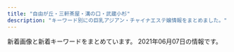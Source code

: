 ```yaml
---
title: "自由が丘・三軒茶屋・溝の口・武蔵小杉"
description: "キーワード別にの巨乳アジアン・チャイナエステ嬢情報をまとめました。"
---
```


新着画像と新着キーワードをまとめています。
2021年06月07日の情報です。

<DmmAffiliateIns />
<KeywordTable
  shops={
    [
    {
        "name": "COCO\u30fb\u7652",
        "url": "http://tennshinonamida.xyz/",
        "station": "\u4e8c\u5b50\u7389\u5ddd\u99c5\u897f\u53e3",
        "img_links": [
            "http://tennshinonamida.xyz/style/images/line.png",
            "http://tennshinonamida.xyz/style/images/room3.jpg",
            "http://tennshinonamida.xyz/style/images/room4.jpg",
            "http://tennshinonamida.xyz/uploads/210528/1-21052QP113R4.jpg",
            "http://tennshinonamida.xyz/style/images/s_staff.png",
            "http://tennshinonamida.xyz/uploads/210528/1-21052QP024496.jpg",
            "http://tennshinonamida.xyz/style/images/s_newface.png",
            "http://tennshinonamida.xyz/style/images/room1.jpg",
            "http://tennshinonamida.xyz/style/images/s_news.png",
            "http://tennshinonamida.xyz/style/images/no2.png",
            "http://tennshinonamida.xyz/style/images/s_ranking.png",
            "http://tennshinonamida.xyz/uploads/210531/1-2105311U2103W.jpg",
            "http://tennshinonamida.xyz/style/images/s_pickup.png",
            "http://tennshinonamida.xyz/uploads/210531/1-2105311U2351U.jpg",
            "http://tennshinonamida.xyz/style/images/no1.png",
            "http://tennshinonamida.xyz/style/images/room2.jpg",
            "http://tennshinonamida.xyz/uploads/210531/1-2105311U2252S.jpg",
            "http://tennshinonamida.xyz/uploads/210528/1-21052QP143X6.jpg",
            "http://tennshinonamida.xyz/uploads/210528/1-21052QKQ92U.jpg",
            "http://tennshinonamida.xyz/uploads/210528/1-21052QP223a5.jpg"
        ],
        "keywords": {
            "85": 18,
            "C": 12,
            "D": 18
        }
    },
    {
        "img_links": [
            "http://www.brilliance.mesthe.com/files/002-02.jpg",
            "http://www.brilliance.mesthe.com/files/002.jpg",
            "http://www.brilliance.mesthe.com/images/new3.png",
            "http://www.brilliance.mesthe.com/files/005-03.jpg",
            "http://www.brilliance.mesthe.com/images/shop/shop03.jpg",
            "http://www.brilliance.mesthe.com/images/new1.png",
            "http://www.brilliance.mesthe.com/files/003-02.jpg",
            "http://www.brilliance.mesthe.com/images/s3.jpg",
            "http://www.brilliance.mesthe.com/files/005-02.jpg",
            "http://www.brilliance.mesthe.com/files/001-03.jpg",
            "http://www.brilliance.mesthe.com/images/shop/shop02.jpg",
            "http://www.brilliance.mesthe.com/images/shop/shop04.jpg",
            "http://www.brilliance.mesthe.com/files/003.jpg",
            "http://www.brilliance.mesthe.com/images/tel.png",
            "http://www.brilliance.mesthe.com/images/pick.png",
            "http://www.brilliance.mesthe.com/files/005.jpg",
            "http://www.brilliance.mesthe.com/files/004-02.jpg",
            "http://www.brilliance.mesthe.com/images/xian.png",
            "http://www.brilliance.mesthe.com/images/infotiao1.jpg",
            "http://www.brilliance.mesthe.com/files/004.jpg",
            "http://www.brilliance.mesthe.com/images/maga.jpg",
            "http://www.brilliance.mesthe.com/files/003-03.jpg",
            "http://www.brilliance.mesthe.com/images/shop/shop01.jpg",
            "http://www.brilliance.mesthe.com/images/main_bottom.png",
            "http://www.brilliance.mesthe.com/images/zi_staff.png",
            "http://www.brilliance.mesthe.com/images/s1.jpg",
            "http://www.brilliance.mesthe.com/images/s2.jpg",
            "http://www.brilliance.mesthe.com/images/service.png",
            "http://www.brilliance.mesthe.com/images/main_top.png",
            "http://www.brilliance.mesthe.com/files/001-02.jpg",
            "http://www.brilliance.mesthe.com/images/zi_massage.png",
            "http://www.brilliance.mesthe.com/files/001.jpg",
            "http://www.brilliance.mesthe.com/files/004-03.jpg",
            "http://www.brilliance.mesthe.com/files/002-03.jpg"
        ],
        "url": "http://www.brilliance.mesthe.com/",
        "name": "\u30d6\u30ea\u30ea\u30a2\u30f3\u30b9",
        "station": "\u4e09\u8ed2\u8336\u5c4b\u99c5\u4e16\u7530\u8c37\u901a\u308a\u53e3",
        "keywords": {
            "D": 3,
            "C": 2,
            "85": 2,
            "87": 1,
            "86": 2
        }
    },
    {
        "station": "\u4e09\u8ed2\u8336\u5c4b\u99c5\u5357\u53e3",
        "img_links": [
            "http://www.jojo.mensnv.com/files/002-02.jpg",
            "http://www.jojo.mensnv.com/images/slider/01.jpg",
            "http://www.jojo.mensnv.com/files/004.jpg",
            "http://www.jojo.mensnv.com/files/013-03.jpg",
            "http://www.jojo.mensnv.com/files/011.jpg",
            "http://www.jojo.mensnv.com/files/010.jpg",
            "http://www.jojo.mensnv.com/files/014.jpg",
            "http://www.jojo.mensnv.com/files/012-02.jpg",
            "http://www.jojo.mensnv.com/images/coverGirlParts.png",
            "http://www.jojo.mensnv.com/images/slider/03.jpg",
            "http://www.jojo.mensnv.com/images/tel.png",
            "http://www.jojo.mensnv.com/files/007.jpg",
            "http://www.jojo.mensnv.com/files/009.jpg",
            "http://www.jojo.mensnv.com/files/013-02.jpg",
            "http://www.jojo.mensnv.com/files/007-03.jpg",
            "http://www.jojo.mensnv.com/files/005-02.jpg",
            "http://www.jojo.mensnv.com/files/006-02.jpg",
            "http://www.jojo.mensnv.com/files/003-02.jpg",
            "http://www.jojo.mensnv.com/files/002-03.jpg",
            "http://www.jojo.mensnv.com/files/011-03.jpg",
            "http://www.jojo.mensnv.com/files/014-03.jpg",
            "http://www.jojo.mensnv.com/files/004-03.jpg",
            "http://www.jojo.mensnv.com/files/011-02.jpg",
            "http://www.jojo.mensnv.com/files/001-03.jpg",
            "http://www.jojo.mensnv.com/files/006.jpg",
            "http://www.jojo.mensnv.com/files/010-03.jpg",
            "http://www.jojo.mensnv.com/files/002.jpg",
            "http://www.jojo.mensnv.com/images/backlistbtn.png",
            "http://www.jojo.mensnv.com/files/013.jpg",
            "http://www.jojo.mensnv.com/files/004-02.jpg",
            "http://www.jojo.mensnv.com/images/slider/02.jpg",
            "http://www.jojo.mensnv.com/files/003.jpg",
            "http://www.jojo.mensnv.com/files/005-03.jpg",
            "http://www.jojo.mensnv.com/files/006-03.jpg",
            "http://www.jojo.mensnv.com/files/003-03.jpg",
            "http://www.jojo.mensnv.com/files/014-02.jpg",
            "http://www.jojo.mensnv.com/files/005.jpg",
            "http://www.jojo.mensnv.com/images/showCover.png",
            "http://www.jojo.mensnv.com/files/012.jpg",
            "http://www.jojo.mensnv.com/files/001.jpg",
            "http://www.jojo.mensnv.com/images/mobile.jpg",
            "http://www.jojo.mensnv.com/files/009-02.jpg",
            "http://www.jojo.mensnv.com/files/010-02.jpg",
            "http://www.jojo.mensnv.com/files/009-03.jpg",
            "http://www.jojo.mensnv.com/files/001-02.jpg",
            "http://www.jojo.mensnv.com/files/012-03.jpg",
            "http://www.jojo.mensnv.com/files/007-02.jpg"
        ],
        "name": "JoJo",
        "keywords": {
            "84": 6,
            "85": 9,
            "\u30bb\u30af\u30b7\u30fc": 1,
            "88": 3,
            "86": 12,
            "D": 18,
            "C": 3
        },
        "url": "http://www.jojo.mensnv.com/"
    },
    {
        "station": "\u4e09\u8ed2\u8336\u5c4b\u99c5\u5357\u53e3",
        "url": "http://aosora.work/",
        "name": "\u9752\u7a7a",
        "img_links": [
            "http://aosora.work/images/5.jpg",
            "http://aosora.work/images/2.jpg",
            "http://aosora.work/img/sora1.jpg",
            "http://aosora.work/images/head.jpg",
            "http://aosora.work/img/karen1.jpg",
            "http://aosora.work/staff/momo.jpg",
            "http://aosora.work/images/interior_t.png",
            "http://aosora.work/images/int1.png",
            "http://aosora.work/img/yu1.jpg",
            "http://aosora.work/img/risa1.jpg",
            "http://aosora.work/img/yu2.jpg",
            "http://aosora.work/img/momo2.jpg",
            "http://aosora.work/images/sys2.jpg",
            "http://aosora.work/images/4.jpg",
            "http://aosora.work/images/mobile.png",
            "http://aosora.work/images/1.jpg",
            "http://aosora.work/images/s1.jpg",
            "http://aosora.work/staff/ayumi.jpg",
            "http://aosora.work/staff/risa.jpg",
            "http://aosora.work/img/sora2.jpg",
            "http://aosora.work/images/sys3.png",
            "http://aosora.work/img/ayumi1.jpg",
            "http://aosora.work/images/s2.jpg",
            "http://aosora.work/images/int2.png",
            "http://aosora.work/img/miya1.jpg",
            "http://aosora.work/staff/miya.jpg",
            "http://aosora.work/images/sys1.jpg",
            "http://aosora.work/staff/hina.jpg",
            "http://aosora.work/img/karen2.jpg",
            "http://aosora.work/img/hina1.jpg",
            "http://aosora.work/images/3.jpg",
            "http://aosora.work/images/staff_t.png",
            "http://aosora.work/images/7.jpg",
            "http://aosora.work/images/s1.png",
            "http://aosora.work/images/8.jpg",
            "http://aosora.work/img/momo1.jpg",
            "http://aosora.work/images/6.jpg",
            "http://aosora.work/staff/yu.jpg",
            "http://aosora.work/images/news.png",
            "http://aosora.work/img/hina2.jpg",
            "http://aosora.work/staff/sora.jpg",
            "http://aosora.work/staff/karen.jpg"
        ],
        "keywords": {}
    },
    {
        "name": "\u30d6\u30eb\u30fc\u30d9\u30ea\u30fc",
        "img_links": [
            "http://b-berry.work/images/ac2.jpg",
            "http://b-berry.work/images/int1.jpg",
            "http://b-berry.work/images/int2.jpg",
            "http://b-berry.work/images/tg.jpg",
            "http://b-berry.work/images/s1.png",
            "http://b-berry.work/images/interior_t.jpg",
            "http://b-berry.work/img/yuri1.jpg",
            "http://b-berry.work/images/1.jpg",
            "http://b-berry.work/images/staff_t.jpg",
            "http://b-berry.work/images/rec2.jpg",
            "http://b-berry.work/images/ac1.jpg",
            "http://b-berry.work/staff/mona.jpg",
            "http://b-berry.work/images/sys.jpg",
            "http://b-berry.work/staff/maya.jpg",
            "http://b-berry.work/img/mona1.jpg",
            "http://b-berry.work/images/3.jpg",
            "http://b-berry.work/images/2.jpg",
            "http://b-berry.work/images/head.jpg",
            "http://b-berry.work/staff/yuri.jpg",
            "http://b-berry.work/img/maya1.jpg",
            "http://b-berry.work/images/rec1.jpg",
            "http://b-berry.work/images/news.jpg"
        ],
        "station": "\u81ea\u7531\u304c\u4e18\u99c5\u5317\u53e3",
        "keywords": {},
        "url": "http://b-berry.work/"
    },
    {
        "keywords": {
            "87": 16,
            "D": 40,
            "E": 8,
            "86": 8,
            "88": 8,
            "85": 8,
            "91": 8
        },
        "url": "http://www.esthe.esraku.com/",
        "station": "\u4e09\u8ed2\u8336\u5c4b\u99c5\u5357\u53e3",
        "img_links": [
            "http://www.esthe.esraku.com/images/slider-img001.jpg",
            "http://www.esthe.esraku.com/files/006.jpg",
            "http://www.esthe.esraku.com/images/m3.jpg",
            "http://www.esthe.esraku.com/images/slider-img002.jpg",
            "http://www.esthe.esraku.com/images/s_message.png",
            "http://www.esthe.esraku.com/images/m2.jpg",
            "http://www.esthe.esraku.com/images/m6.jpg",
            "http://www.esthe.esraku.com/files/005.jpg",
            "http://www.esthe.esraku.com/files/002.jpg",
            "http://www.esthe.esraku.com/images/s_top_therapist.png",
            "http://www.esthe.esraku.com/images/m4.jpg",
            "http://www.esthe.esraku.com/images/s_news.png",
            "http://www.esthe.esraku.com/images/s_pickup.png",
            "http://www.esthe.esraku.com/files/004.jpg",
            "http://www.esthe.esraku.com/files/003.jpg",
            "http://www.esthe.esraku.com/images/m1.jpg",
            "http://www.esthe.esraku.com/files/001.jpg"
        ],
        "name": "\u53f0\u6e7e\u30a8\u30b9\u30c6"
    },
    {
        "img_links": [
            "https://ohbay.relaxjp.com/css/staff/staff04.jpg",
            "https://ohbay.relaxjp.com/css/foot.jpg",
            "https://ohbay.relaxjp.com/css/osusume03.jpg",
            "https://ohbay.relaxjp.com/css/m-head.jpg",
            "https://ohbay.relaxjp.com/css/top0001.jpg",
            "https://ohbay.relaxjp.com/css/osusume02.jpg",
            "https://ohbay.relaxjp.com/css/osusume001.jpg",
            "https://ohbay.relaxjp.com/css/top03.jpg",
            "https://ohbay.relaxjp.com/css/staff/staff03.jpg",
            "https://ohbay.relaxjp.com/css/top02.jpg",
            "https://ohbay.relaxjp.com/css/staff/staff02.jpg",
            "https://ohbay.relaxjp.com/css/staff/staff01.jpg",
            "https://ohbay.relaxjp.com/images/call.png"
        ],
        "station": "\u4e8c\u5b50\u7389\u5ddd\u99c5\u6771\u53e3",
        "url": "https://ohbay.relaxjp.com/",
        "name": "Oh Baby",
        "keywords": {}
    },
    {
        "keywords": {
            "D": 3,
            "88": 2,
            "87": 2,
            "C": 1
        },
        "station": "\u90fd\u7acb\u5927\u5b66\u99c5",
        "img_links": [
            "http://www.mikaeribijin.esturl.com/images/bj3.png",
            "http://www.mikaeribijin.esturl.com/images/girl-z1.jpg",
            "http://www.mikaeribijin.esturl.com/files/001.jpg",
            "http://www.mikaeribijin.esturl.com/images/line.jpg",
            "http://www.mikaeribijin.esturl.com/images/shop/shop01.jpg",
            "http://www.mikaeribijin.esturl.com/images/information.png",
            "http://www.mikaeribijin.esturl.com/files/003.jpg",
            "http://www.mikaeribijin.esturl.com/images/mobile.png",
            "http://www.mikaeribijin.esturl.com/images/shop/shop02.jpg",
            "http://www.mikaeribijin.esturl.com/images/link_line.png",
            "http://www.mikaeribijin.esturl.com/images/staff_line.png",
            "http://www.mikaeribijin.esturl.com/files/004-02.jpg",
            "http://www.mikaeribijin.esturl.com/files/003-02.jpg",
            "http://www.mikaeribijin.esturl.com/images/girl-z2.jpg",
            "http://www.mikaeribijin.esturl.com/images/top_sche.png",
            "http://www.mikaeribijin.esturl.com/images/top.png",
            "http://www.mikaeribijin.esturl.com/images/shop/shop04.jpg",
            "http://www.mikaeribijin.esturl.com/images/line-yoyaku.jpg",
            "http://www.mikaeribijin.esturl.com/files/004.jpg",
            "http://www.mikaeribijin.esturl.com/files/002-02.jpg",
            "http://www.mikaeribijin.esturl.com/images/shop/shop03.jpg",
            "http://www.mikaeribijin.esturl.com/files/001-02.jpg",
            "http://www.mikaeribijin.esturl.com/files/002.jpg"
        ],
        "url": "http://www.mikaeribijin.esturl.com/",
        "name": "\u898b\u8fd4\u308a\u7f8e\u4eba"
    },
    {
        "station": "\u4e09\u8ed2\u8336\u5c4b\u99c5\u5317\u53e3B",
        "img_links": [
            "http://www.hanamizuki.esturl.com/img/btn_blog.png",
            "http://www.hanamizuki.esturl.com/files/004.jpg",
            "http://www.hanamizuki.esturl.com/files/001.jpg",
            "http://www.hanamizuki.esturl.com/img/ttl_news.png",
            "http://www.hanamizuki.esturl.com/img/goback.jpg",
            "http://www.hanamizuki.esturl.com/img/pickup.jpg",
            "http://www.hanamizuki.esturl.com/img/ttl_info.png",
            "http://www.hanamizuki.esturl.com/files/002.jpg",
            "http://www.hanamizuki.esturl.com/files/003.jpg",
            "http://www.hanamizuki.esturl.com/img/header03.png",
            "http://www.hanamizuki.esturl.com/img/btn_side_mobile.jpg",
            "http://www.hanamizuki.esturl.com/files/006.jpg",
            "http://www.hanamizuki.esturl.com/files/005.jpg"
        ],
        "name": "Sexy Girl",
        "url": "http://www.hanamizuki.esturl.com/",
        "keywords": {
            "85": 2,
            "C": 20,
            "86": 2,
            "87": 6,
            "88": 2,
            "D": 6,
            "\u30bb\u30af\u30b7\u30fc": 31
        }
    },
    {
        "station": "\u5927\u5ca1\u5c71\u99c5",
        "img_links": [
            "http://www.miyuki.es-relax.info/images/sp02.jpg",
            "http://www.miyuki.es-relax.info/images/yoyaku.png",
            "http://www.miyuki.es-relax.info/images/info1.jpg",
            "http://www.miyuki.es-relax.info/gals/nana1.jpg",
            "http://www.miyuki.es-relax.info/gals/yuki1.jpg",
            "http://www.miyuki.es-relax.info/images/info4.jpg",
            "http://www.miyuki.es-relax.info/images/info3.jpg",
            "http://www.miyuki.es-relax.info/images/kp01.jpg",
            "http://www.miyuki.es-relax.info/images/info2.jpg",
            "http://www.miyuki.es-relax.info/images/sp03.jpg",
            "http://www.miyuki.es-relax.info/gals/yuri1.jpg",
            "http://www.miyuki.es-relax.info/images/sp01.jpg"
        ],
        "keywords": {},
        "name": "\u30de\u30c3\u30b5\u30fc\u30b8\u306e\u66d9",
        "url": "http://www.miyuki.es-relax.info/"
    },
    {
        "station": "\u81ea\u7531\u304c\u4e18\u99c5\u5317\u53e3",
        "name": "\u6625\u306e\u604b",
        "keywords": {},
        "img_links": [
            "http://www.es-flower.link/sp/images/rec1.jpg",
            "http://www.es-flower.link/sp/menu/staff.jpg",
            "http://www.es-flower.link/sp/images/5.jpg",
            "http://www.es-flower.link/sp/images/time.jpg",
            "http://www.es-flower.link/sp/img/nene1.jpg",
            "http://www.es-flower.link/images/mobile.jpg",
            "http://www.es-flower.link/images/6.jpg",
            "http://www.es-flower.link/img/yume1.jpg",
            "http://www.es-flower.link/sp/images/7.jpg",
            "http://www.es-flower.link/sp/images/news.jpg",
            "http://www.es-flower.link/img/mizuki1.jpg",
            "http://www.es-flower.link/sp/images/pc.jpg",
            "http://www.es-flower.link/sp/images/int1.jpg",
            "http://www.es-flower.link/images/7.jpg",
            "http://www.es-flower.link/sp/img/huyumi1.jpg",
            "http://www.es-flower.link/sp/images/footer.jpg",
            "http://www.es-flower.link/sp/img/koyuki1.jpg",
            "http://www.es-flower.link/images/head.jpg",
            "http://www.es-flower.link/images/staff_t.jpg",
            "http://www.es-flower.link/sp/images/1.jpg",
            "http://www.es-flower.link/images/int2.png",
            "http://www.es-flower.link/sp/images/sys2.jpg",
            "http://www.es-flower.link/images/rec2.jpg",
            "http://www.es-flower.link/images/sys.png",
            "http://www.es-flower.link/sp/images/staff_t.jpg",
            "http://www.es-flower.link/images/int1.png",
            "http://www.es-flower.link/sp/images/sisu.jpg",
            "http://www.es-flower.link/sp/images/rec3.jpg",
            "http://www.es-flower.link/sp/images/6.jpg",
            "http://www.es-flower.link/sp/images/4.jpg",
            "http://www.es-flower.link/sp/images/head.png",
            "http://www.es-flower.link/sp/images/rec2.jpg",
            "http://www.es-flower.link/img/yuyu1.jpg",
            "http://www.es-flower.link/images/interior_t.jpg",
            "http://www.es-flower.link/img/koyuki1.jpg",
            "http://www.es-flower.link/sp/images/sisu_t.jpg",
            "http://www.es-flower.link/sp/images/interior_t.jpg",
            "http://www.es-flower.link/images/sm.jpg",
            "http://www.es-flower.link/sp/images/tel.jpg",
            "http://www.es-flower.link/images/5.jpg",
            "http://www.es-flower.link/images/2.jpg",
            "http://www.es-flower.link/images/ta.jpg",
            "http://www.es-flower.link/images/4.jpg",
            "http://www.es-flower.link/sp/images/sys3.jpg",
            "http://www.es-flower.link/sp/images/newsb.png",
            "http://www.es-flower.link/sp/images/3.jpg",
            "http://www.es-flower.link/sp/menu/top.jpg",
            "http://www.es-flower.link/images/rec1.png",
            "http://www.es-flower.link/sp/img/arisa1.jpg",
            "http://www.es-flower.link/sp/menu/interior.jpg",
            "http://www.es-flower.link/sp/img/yuyu1.jpg",
            "http://www.es-flower.link/sp/images/ac1.jpg",
            "http://www.es-flower.link/sp/images/2.jpg",
            "http://www.es-flower.link/sp/images/int2.jpg",
            "http://www.es-flower.link/img/huyumi1.jpg",
            "http://www.es-flower.link/images/news.jpg",
            "http://www.es-flower.link/img/nene1.jpg",
            "http://www.es-flower.link/sp/img/yume1.jpg",
            "http://www.es-flower.link/sp/images/sys1.jpg",
            "http://www.es-flower.link/images/info.jpg",
            "http://www.es-flower.link/sp/images/top.jpg",
            "http://www.es-flower.link/images/1.jpg",
            "http://www.es-flower.link/sp/img/mizuki1.jpg",
            "http://www.es-flower.link/img/arisa1.jpg",
            "http://www.es-flower.link/images/3.jpg"
        ],
        "url": "http://www.es-flower.link/"
    },
    {
        "keywords": {},
        "img_links": [],
        "url": "https://haruya.xyz.mn/",
        "station": "\u4e8c\u5b50\u7389\u5ddd\u99c5\u897f\u53e3",
        "name": "\u6625\u5c4b"
    },
    {
        "station": "\u5b66\u82b8\u5927\u5b66\u99c5\u6771\u53e3",
        "img_links": [
            "http://ms-shinraku.com/pic/topimg2.jpg",
            "http://ms-shinraku.com/staff/ran/01.jpg",
            "http://ms-shinraku.com/staff/yuki/01.jpg",
            "http://ms-shinraku.com/pic/head.jpg",
            "http://ms-shinraku.com/pic/topimg1.jpg",
            "http://ms-shinraku.com/img/foot.png",
            "http://ms-shinraku.com/img/ttl_staff.png",
            "http://ms-shinraku.com/staff/momoka/01.jpg",
            "http://ms-shinraku.com/staff/mari/01.jpg",
            "http://ms-shinraku.com/i/files/homeimg.jpg",
            "http://ms-shinraku.com/staff/ayumi/01.jpg",
            "http://ms-shinraku.com/staff/kanako/01.jpg"
        ],
        "keywords": {
            "C": 2
        },
        "url": "http://ms-shinraku.com/",
        "name": "\u5fc3\u697d"
    },
    {
        "name": "NICE\uff5e\u30ca\u30a4\u30b9",
        "img_links": [
            "http://www.bilibiailei.xyz/style/images/room2.jpg",
            "http://www.bilibiailei.xyz/style/images/top.png",
            "http://www.bilibiailei.xyz/style/images/room1.jpg",
            "http://www.bilibiailei.xyz/style/images/staff_line.png",
            "http://www.bilibiailei.xyz/style/images/room4.jpg",
            "http://www.bilibiailei.xyz/uploads/210522/1-210522104K59A.jpg",
            "http://www.bilibiailei.xyz/uploads/210522/1-210522104521Z1.jpg",
            "http://www.bilibiailei.xyz/html/dianna_jing/images/room5.jpg",
            "http://www.bilibiailei.xyz/uploads/210522/1-210522104601529.jpg",
            "http://www.bilibiailei.xyz/style/images/room3.jpg",
            "http://www.bilibiailei.xyz/style/images/girl-z1.jpg",
            "http://www.bilibiailei.xyz/style/images/end.jpg",
            "http://www.bilibiailei.xyz/style/images/girl-z2.jpg",
            "http://www.bilibiailei.xyz/style/images/mobile.jpg",
            "http://www.bilibiailei.xyz/style/images/dt.jpg",
            "http://www.bilibiailei.xyz/uploads/210522/1-210522104GJ01.jpg",
            "http://www.bilibiailei.xyz/uploads/210522/1-210522104635540.jpg",
            "http://www.bilibiailei.xyz/style/images/bj3.png"
        ],
        "keywords": {
            "86": 4,
            "85": 1,
            "C": 12,
            "D": 5
        },
        "station": "\u4e8c\u5b50\u7389\u5ddd\u99c5\u897f\u53e3",
        "url": "http://www.bilibiailei.xyz/"
    },
    {
        "url": "http://clair.work/",
        "station": "\u5b66\u82b8\u5927\u5b66\u99c5\u897f\u53e3",
        "img_links": [
            "http://clair.work/images/icon_ranking_02.png",
            "http://clair.work/images/recruit/nagare_01.jpg",
            "http://clair.work/images/mainvisual_01.jpg",
            "http://clair.work/images/mainvisual_02_s.jpg",
            "http://clair.work/images/recruit/point_06.png",
            "http://clair.work/images/recruit/nagare_07.png",
            "http://clair.work/images/head_therapist.jpg",
            "http://clair.work/images/recruit/point_03.png",
            "http://clair.work/images/recruit/point_04.png",
            "http://clair.work/images/recruit/point_05.png",
            "http://clair.work/images/recruit/point_09.png",
            "http://clair.work/staff/humi1.jpg",
            "http://clair.work/staff/mayu1.jpg",
            "http://clair.work/images/icon_ranking_01.png",
            "http://clair.work/images/recruit/point_08.png",
            "http://clair.work/images/mainvisual_02.jpg",
            "http://clair.work/images/trigger.jpg",
            "http://clair.work/images/mainvisual_01_s.jpg",
            "http://clair.work/images/recruit/nagare_05.png",
            "http://clair.work/images/recruit/nagare_03.jpg",
            "http://clair.work/images/sw_tel.png",
            "http://clair.work/images/recruit/point_07.png",
            "http://clair.work/images/recruit/req_03.jpg",
            "http://clair.work/images/icon_ranking_03.png",
            "http://clair.work/staff/humi2.jpg",
            "http://clair.work/images/icon_ranking_05.png",
            "http://clair.work/staff/ayaka1.jpg",
            "http://clair.work/images/sw_home.png",
            "http://clair.work/images/icon_ranking_04.png",
            "http://clair.work/images/no_image.jpg",
            "http://clair.work/images/recruit/message_03.png",
            "http://clair.work/staff/yua1.jpg",
            "http://clair.work/images/head_interior.jpg",
            "http://clair.work/images/recruit/sp_mainvisual.jpg",
            "http://clair.work/staff/kasumi1.jpg",
            "http://clair.work/images/recruit/nagare_02.jpg",
            "http://clair.work/images/icon_new.png",
            "http://clair.work/images/recruit/nagare_06.png"
        ],
        "name": "Clair \uff5e\u30af\u30ec\u30fc\u30eb\uff5e",
        "keywords": {
            "C": 4,
            "D": 4,
            "E": 2
        }
    },
    {
        "name": "Sweet",
        "keywords": {
            "D": 4,
            "F": 4,
            "84": 2,
            "94": 5,
            "86": 1
        },
        "station": "\u7528\u8cc0\u99c5\u6771\u53e3",
        "img_links": [
            "http://www.wqiowaz.site/uploads/200914/1-20091416442NT.jpg",
            "http://www.wqiowaz.site/picture/m-top004.jpg",
            "http://www.wqiowaz.site/picture/m-head01.jpg",
            "http://www.wqiowaz.site/picture/foot01.jpg",
            "http://www.wqiowaz.site/uploads/200629/1-200629103204442.jpg",
            "http://www.wqiowaz.site/picture/cam-01.jpg",
            "http://www.wqiowaz.site/uploads/200629/1-200629103142X4.jpg",
            "http://www.wqiowaz.site/uploads/201008/1-20100Q5550EL.jpg",
            "http://www.wqiowaz.site/uploads/210526/1-210526124249116.jpg",
            "http://www.wqiowaz.site/picture/call.png",
            "http://www.wqiowaz.site/uploads/200630/1-200630094K4325.jpg",
            "http://www.wqiowaz.site/uploads/201008/1-20100Q55403531.jpg",
            "http://www.wqiowaz.site/picture/m-top003.jpg",
            "http://www.wqiowaz.site/uploads/210526/1-210526124221D7.jpg",
            "http://www.wqiowaz.site/uploads/200630/1-200630094H5294.jpg",
            "http://www.wqiowaz.site/uploads/200914/1-200914164443K1.jpg",
            "http://www.wqiowaz.site/uploads/201008/1-20100Q55522V7.jpg",
            "http://www.wqiowaz.site/uploads/201008/1-20100Q5541T55.jpg",
            "http://www.wqiowaz.site/uploads/200629/1-200629103104120.jpg"
        ],
        "url": "http://www.wqiowaz.site/"
    },
    {
        "station": "\u4e09\u8ed2\u8336\u5c4b\u99c5\u5317\u53e3",
        "img_links": [
            "http://kagayaki.jpn.cm/photos/sites/35/2020/10/2020100418535814.jpg",
            "http://kagayaki.jpn.cm/photos/sites/35/2016/11/1.jpg",
            "http://kagayaki.jpn.cm/images/girl-z2.jpg",
            "http://kagayaki.jpn.cm/photos/sites/35/2016/11/11.jpg",
            "http://kagayaki.jpn.cm/photos/sites/35/2016/08/staff32.jpg",
            "http://kagayaki.jpn.cm/images/top.jpg",
            "http://kagayaki.jpn.cm/images/girl-z1.jpg",
            "http://kagayaki.jpn.cm/images/room3.jpg",
            "http://kagayaki.jpn.cm/photos/sites/35/2016/09/637893871729784570.jpg",
            "http://kagayaki.jpn.cm/images/staff_line.png",
            "http://kagayaki.jpn.cm/images/room2.jpg",
            "http://kagayaki.jpn.cm/images/mobile.jpg",
            "http://kagayaki.jpn.cm/images/room6.jpg",
            "http://kagayaki.jpn.cm/images/end1.jpg",
            "http://kagayaki.jpn.cm/images/room4.jpg",
            "http://kagayaki.jpn.cm/images/mobile2.jpg",
            "http://kagayaki.jpn.cm/images/staff0.jpg",
            "http://kagayaki.jpn.cm/photos/sites/35/2017/11/2017110107513579.jpg",
            "http://kagayaki.jpn.cm/images/room5.jpg",
            "http://kagayaki.jpn.cm/photos/sites/35/2019/09/2019092518230998.jpg",
            "http://kagayaki.jpn.cm/photos/sites/35/2016/11/12.jpg",
            "http://kagayaki.jpn.cm/photos/sites/35/2016/08/staff3.jpg",
            "http://kagayaki.jpn.cm/images/bj3.png",
            "http://kagayaki.jpn.cm/images/room1.jpg"
        ],
        "keywords": {
            "84": 1,
            "C": 14,
            "D": 5,
            "87": 2,
            "86": 3,
            "E": 1
        },
        "url": "http://kagayaki.jpn.cm/",
        "name": "\u661f\u306e\u8f1d\u304d"
    },
    {
        "img_links": [
            "http://esthegt.xyz/ymd/girl/10.jpg",
            "http://esthegt.xyz/ymd/girl/9.jpg",
            "http://esthegt.xyz/ymd/images/button-2.png",
            "http://esthegt.xyz/ymd/girl/8.jpg",
            "http://esthegt.xyz/ymd/images/button-6.png",
            "http://esthegt.xyz/ymd/images/button-4.png",
            "http://esthegt.xyz/ymd/girl/11.jpg",
            "http://esthegt.xyz/ymd/images/button-1.png",
            "http://esthegt.xyz/ymd/images/button-3.png",
            "http://esthegt.xyz/ymd/images/tt.png",
            "http://esthegt.xyz/ymd/girl/12.jpg",
            "http://esthegt.xyz/ymd/girl/7.jpg",
            "http://esthegt.xyz/ymd/images/call.png",
            "http://esthegt.xyz/ymd/images/button-5.png"
        ],
        "name": "\u5922\u898b\u5802",
        "url": "http://esthegt.xyz/ymd/",
        "station": "\u99d2\u6ca2\u5927\u5b66\u99c5\u99d2\u6ca2\u516c\u5712\u53e3",
        "keywords": {}
    },
    {
        "station": "\u4e09\u8ed2\u8336\u5c4b\u99c5\u5357\u53e3B",
        "img_links": [
            "http://www.koibito.mensest.com/images/nav-003.png",
            "http://www.koibito.mensest.com/images/nav-002.png",
            "http://www.koibito.mensest.com/images/top01.png",
            "http://www.koibito.mensest.com/images/nav-001.png",
            "http://www.koibito.mensest.com/photo_news/upimg/3177860b72abf9184e_1.jpg",
            "http://www.koibito.mensest.com/photo_news/upimg/3177860b72abf9184e_2.jpg",
            "http://www.koibito.mensest.com/photo_news/upimg/3177860b72abf9184e_0.jpg",
            "http://www.koibito.mensest.com/files/003.jpg",
            "http://www.koibito.mensest.com/images/osusume01.png",
            "http://www.koibito.mensest.com/images/nav-005.png",
            "http://www.koibito.mensest.com/images/tel.png",
            "http://www.koibito.mensest.com/images/top02-left.png",
            "http://www.koibito.mensest.com/files/001.jpg",
            "http://www.koibito.mensest.com/images/nav-006.png",
            "http://www.koibito.mensest.com/images/top003.png",
            "http://www.koibito.mensest.com/images/nav-004.png",
            "http://www.koibito.mensest.com/files/002.jpg"
        ],
        "name": "\u767d\u3044\u604b\u4eba",
        "url": "http://www.koibito.mensest.com/",
        "keywords": {}
    },
    {
        "img_links": [
            "http://ms-rlx.com/staff/milk/01mb.jpg",
            "http://ms-rlx.com/staff/momo/01mb.jpg",
            "http://ms-rlx.com/pic/head.png",
            "http://ms-rlx.com/staff/ruri/01mb.jpg",
            "http://ms-rlx.com/img/att.png",
            "http://ms-rlx.com/i/files/homeimg.jpg",
            "http://ms-rlx.com/staff/ringo/01.jpg",
            "http://ms-rlx.com/img/access/road03.jpg",
            "http://ms-rlx.com/staff/ruri/01.jpg",
            "http://ms-rlx.com/img/ttl_concept.png",
            "http://ms-rlx.com/img/msgbtn.png",
            "http://ms-rlx.com/img/access/road01.jpg",
            "http://ms-rlx.com/staff/sachan/01.jpg",
            "http://ms-rlx.com/img/access/road02.jpg",
            "http://ms-rlx.com/img/youtube.jpg",
            "http://ms-rlx.com/staff/momo/01.jpg",
            "http://ms-rlx.com/staff/milk/01.jpg",
            "http://ms-rlx.com/staff/sachan/01mb.jpg",
            "http://ms-rlx.com/img/ttl_tnew.png",
            "http://ms-rlx.com/img/ttl_staff.png",
            "http://ms-rlx.com/staff/ringo/01mb.jpg",
            "http://ms-rlx.com/img/ttl_mobile.png",
            "http://ms-rlx.com/img/ttl_rec.png"
        ],
        "url": "http://ms-rlx.com/",
        "name": "\u697d\u697d\u5c4b",
        "keywords": {
            "C": 14
        },
        "station": "\u81ea\u7531\u304c\u4e18\u99c5\u5357\u53e3"
    },
    {
        "station": "\u81ea\u7531\u304c\u4e18\u99c5\u5317\u53e3",
        "url": "http://annex-jp.info/",
        "img_links": [
            "http://www.annex-jp.info/i/img/mari.jpg",
            "http://www.annex-jp.info/i/img/riri.jpg",
            "http://annex-jp.info/images/sayuri.jpg",
            "http://annex-jp.info/images/mari.jpg",
            "http://www.annex-jp.info/i/img/yoho.jpg",
            "http://annex-jp.info/images/mayumi.jpg",
            "http://annex-jp.info/images/info.png",
            "http://annex-jp.info/images/nana.jpg",
            "http://www.annex-jp.info/i/img/sayuri.jpg",
            "http://www.annex-jp.info/i/img/nana.jpg",
            "http://annex-jp.info/images/kp-info.jpg",
            "http://annex-jp.info/images/yoho.jpg",
            "http://www.annex-jp.info/i/img/mayumi.jpg",
            "http://annex-jp.info/images/riri.jpg"
        ],
        "name": "\u305f\u3093\u307d\u307d",
        "keywords": {}
    }
]
}
/>
<DmmAffiliateScript />
